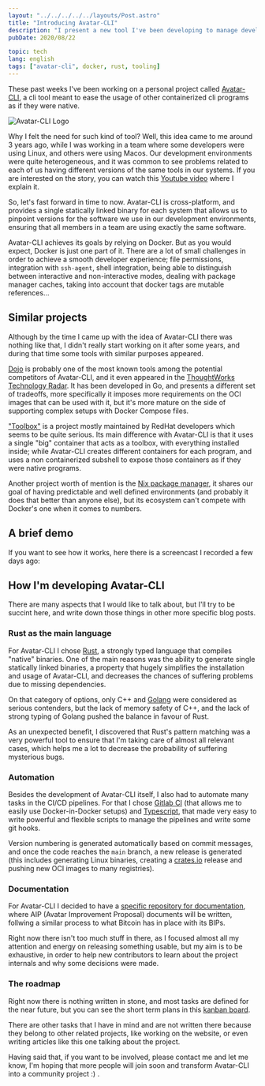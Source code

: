 ```yaml
---
layout: "../../../../../layouts/Post.astro"
title: "Introducing Avatar-CLI"
description: "I present a new tool I've been developing to manage development environments."
pubDate: 2020/08/22

topic: tech
lang: english
tags: ["avatar-cli", docker, rust, tooling]
---
```


These past weeks I've been working on a personal project called
[Avatar-CLI](https://gitlab.com/avatar-cli/avatar-cli), a cli tool meant to ease
the usage of other containerized cli programs as if they were native.

<img src="/images/blog/20200822_avatar_logo.png" alt="Avatar-CLI Logo" class="rounded-xl w-1/4 float-left mr-4"/>

Why I felt the need for such kind of tool? Well, this idea came to me around 3
years ago, while I was working in a team where some developers were using Linux,
and others were using Macos. Our development environments were quite
heterogeneous, and it was common to see problems related to each of us having
different versions of the same tools in our systems. If you are interested on
the story, you can watch this
[Youtube video](https://www.youtube.com/watch?v=zHuXnmmATHM) where I explain it.

So, let's fast forward in time to now. Avatar-CLI is cross-platform, and
provides a single statically linked binary for each system that allows us to
pinpoint versions for the software we use in our development environments,
ensuring that all members in a team are using exactly the same software.

Avatar-CLI achieves its goals by relying on Docker. But as you would expect,
Docker is just one part of it. There are a lot of small challenges in order to
achieve a smooth developer experience; file permissions, integration with
`ssh-agent`, shell integration, being able to distinguish between interactive
and non-interactive modes, dealing with package manager caches, taking into
account that docker tags are mutable references...

## Similar projects

Although by the time I came up with the idea of Avatar-CLI there was nothing
like that, I didn't really start working on it after some years, and during that
time some tools with similar purposes appeared.

[Dojo](https://github.com/kudulab/dojo) is probably one of the most known tools
among the potential competitors of Avatar-CLI, and it even appeared in the
[ThoughtWorks Technology Radar](https://www.thoughtworks.com/radar/tools/dojo).
It has been developed in Go, and presents a different set of tradeoffs, more
specifically it imposes more requirements on the OCI images that can be used
with it, but it's more mature on the side of supporting complex setups with
Docker Compose files.

["Toolbox"](https://github.com/containers/toolbox) is a project mostly maintained
by RedHat developers which seems to be quite serious. Its main difference with
Avatar-CLI is that it uses a single "big" container that acts as a toolbox, with
everything installed inside; while Avatar-CLI creates different containers for
each program, and uses a non containerized subshell to expose those containers
as if they were native programs.

Another project worth of mention is the
[Nix package manager](https://nixos.org/), it shares our goal of having
predictable and well defined environments (and probably it does that better than
anyone else), but its ecosystem can't compete with Docker's one when it comes to
numbers.

## A brief demo

If you want to see how it works, here there is a screencast I recorded a few
days ago:

<script id="asciicast-353664" src="https://asciinema.org/a/353664.js" async></script>

## How I'm developing Avatar-CLI

There are many aspects that I would like to talk about, but I'll try to
be succint here, and write down those things in other more specific blog posts.

### Rust as the main language

For Avatar-CLI I chose [Rust](https://www.rust-lang.org/), a strongly typed
language that compiles "native" binaries. One of the main reasons was the
ability to generate single statically linked binaries, a property that hugely
simplifies the installation and usage of Avatar-CLI, and decreases the chances
of suffering problems due to missing dependencies.

On that category of options, only C++ and [Golang](https://golang.org/) were
considered as serious contenders, but the lack of memory safety of C++, and the
lack of strong typing of Golang pushed the balance in favour of Rust.

As an unexpected benefit, I discovered that Rust's pattern matching was a very
powerful tool to ensure that I'm taking care of almost all relevant cases, which
helps me a lot to decrease the probability of suffering mysterious bugs.

### Automation

Besides the development of Avatar-CLI itself, I also had to automate many tasks
in the CI/CD pipelines. For that I chose
[Gitlab CI](https://docs.gitlab.com/ee/ci/introduction/) (that allows me to
easily use Docker-in-Docker setups) and
[Typescript](https://www.typescriptlang.org/), that made very easy to write
powerful and flexible scripts to manage the pipelines and write some git hooks.

Version numbering is generated automatically based on commit messages, and once
the code reaches the `main` branch, a new release is generated (this includes
generating Linux binaries, creating a [crates.io](https://crates.io) release and
pushing new OCI images to many registries).

### Documentation

For Avatar-CLI I decided to have a
[specific repository for documentation](https://gitlab.com/avatar-cli/aips),
where AIP (Avatar Improvement Proposal) documents will be written, follwing a
similar process to what Bitcoin has in place with its BIPs.

Right now there isn't too much stuff in there, as I focused almost all my
attention and energy on releasing something usable, but my aim is to be
exhaustive, in order to help new contributors to learn about the project
internals and why some decisions were made.

### The roadmap

Right now there is nothing written in stone, and most tasks are defined for the
near future, but you can see the short term plans in this
[kanban board](https://gitlab.com/avatar-cli/avatar-cli/-/boards).

There are other tasks that I have in mind and are not written there because they
belong to other related projects, like working on the website, or even writing
articles like this one talking about the project.

Having said that, if you want to be involved, please contact me and let me know,
I'm hoping that more people will join soon and transform Avatar-CLI into a
community project :) .
